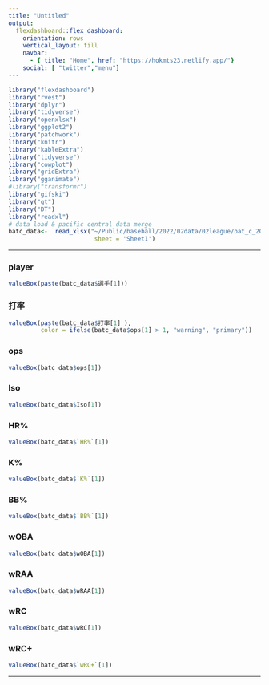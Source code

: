 ```yaml
---
title: "Untitled"
output: 
  flexdashboard::flex_dashboard:
    orientation: rows
    vertical_layout: fill
    navbar:
      - { title: "Home", href: "https://hokmts23.netlify.app/"}
    social: [ "twitter","menu"]
---
```


```r
library("flexdashboard")
library("rvest")
library("dplyr")
library("tidyverse")
library("openxlsx")
library("ggplot2")
library("patchwork")
library("knitr")
library("kableExtra")
library("tidyverse")
library("cowplot")
library("gridExtra")
library("gganimate")
#library("transformr")
library("gifski")
library("gt")
library("DT")
library("readxl")
# data load & pacific central data merge
batc_data<-  read_xlsx("~/Public/baseball/2022/02data/02league/bat_c_2022cl.xlsx",
                        sheet = 'Sheet1')
```


-----------------------------------------------------------------------

### player

```r
valueBox(paste(batc_data$選手[1]))
```

### 打率

```r
valueBox(paste(batc_data$打率[1] ), 
         color = ifelse(batc_data$ops[1] > 1, "warning", "primary"))
```


### ops

```r
valueBox(batc_data$ops[1])
```

### Iso

```r
valueBox(batc_data$Iso[1])
```

### HR%

```r
valueBox(batc_data$`HR%`[1])
```

### K%

```r
valueBox(batc_data$`K%`[1])
```

### BB%

```r
valueBox(batc_data$`BB%`[1])
```

### wOBA

```r
valueBox(batc_data$wOBA[1])
```

### wRAA

```r
valueBox(batc_data$wRAA[1])
```

### wRC

```r
valueBox(batc_data$wRC[1])
```

### wRC+

```r
valueBox(batc_data$`wRC+`[1])
```

-----------------------------------------------------------------------

